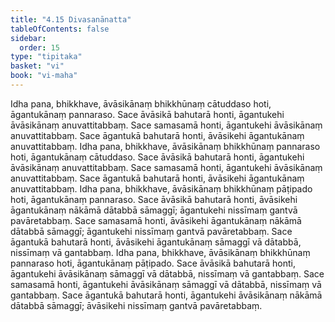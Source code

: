 ```yaml
---
title: "4.15 Divasanānatta"
tableOfContents: false
sidebar:
  order: 15
type: "tipitaka"
basket: "vi"
book: "vi-maha"
---
```



<DynamicBreadcrumb />

<Division number="228" book="vi-maha" e="ch" v="3" p="244">

<Paragraph number="1049" book="vi-maha">
Idha pana, bhikkhave, āvāsikānaṃ bhikkhūnaṃ cātuddaso hoti, āgantukānaṃ pannaraso. Sace āvāsikā bahutarā honti, āgantukehi āvāsikānaṃ anuvattitabbaṃ. Sace samasamā honti, āgantukehi āvāsikānaṃ anuvattitabbaṃ. Sace āgantukā bahutarā honti, āvāsikehi āgantukānaṃ anuvattitabbaṃ.
</Paragraph>

<Paragraph number="1050" book="vi-maha">
Idha pana, bhikkhave, āvāsikānaṃ bhikkhūnaṃ pannaraso hoti, āgantukānaṃ cātuddaso. Sace āvāsikā bahutarā honti, āgantukehi āvāsikānaṃ anuvattitabbaṃ. Sace samasamā honti, āgantukehi āvāsikānaṃ anuvattitabbaṃ. Sace āgantukā bahutarā honti, āvāsikehi āgantukānaṃ anuvattitabbaṃ.
</Paragraph>

<Paragraph number="1051" book="vi-maha">
Idha pana, bhikkhave, āvāsikānaṃ bhikkhūnaṃ pāṭipado hoti, āgantukānaṃ pannaraso. Sace āvāsikā bahutarā honti, āvāsikehi āgantukānaṃ nākāmā dātabbā sāmaggī; āgantukehi nissīmaṃ gantvā pavāretabbaṃ. Sace samasamā honti, āvāsikehi āgantukānaṃ nākāmā dātabbā sāmaggī; āgantukehi nissīmaṃ gantvā pavāretabbaṃ. Sace āgantukā bahutarā honti, āvāsikehi āgantukānaṃ sāmaggī vā dātabbā, nissīmaṃ vā gantabbaṃ.
</Paragraph>

<Paragraph number="1052" book="vi-maha">
Idha pana, bhikkhave, āvāsikānaṃ bhikkhūnaṃ pannaraso hoti, āgantukānaṃ pāṭipado. Sace āvāsikā bahutarā honti, āgantukehi āvāsikānaṃ sāmaggī vā dātabbā, nissīmaṃ vā gantabbaṃ. Sace samasamā honti, āgantukehi āvāsikānaṃ sāmaggī vā dātabbā, nissīmaṃ vā gantabbaṃ. Sace āgantukā bahutarā honti, āgantukehi āvāsikānaṃ nākāmā dātabbā sāmaggī; āvāsikehi nissīmaṃ gantvā pavāretabbaṃ.
</Paragraph>
</Division>